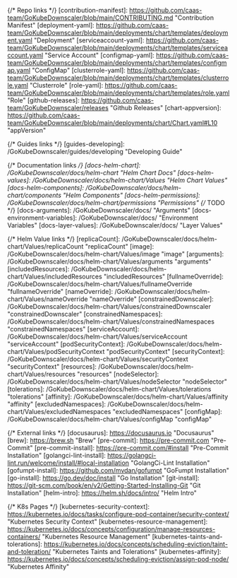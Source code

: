 {/* Repo links */}
[contribution-manifest]: https://github.com/caas-team/GoKubeDownscaler/blob/main/CONTRIBUTING.md "Contribution Manifest"
[deployment-yaml]: https://github.com/caas-team/GoKubeDownscaler/blob/main/deployments/chart/templates/deployment.yaml "Deployment"
[serviceaccount-yaml]: https://github.com/caas-team/GoKubeDownscaler/blob/main/deployments/chart/templates/serviceaccount.yaml "Service Account"
[configmap-yaml]: https://github.com/caas-team/GoKubeDownscaler/blob/main/deployments/chart/templates/configmap.yaml "ConfigMap"
[clusterrole-yaml]: https://github.com/caas-team/GoKubeDownscaler/blob/main/deployments/chart/templates/clusterrole.yaml "Clusterrole"
[role-yaml]: https://github.com/caas-team/GoKubeDownscaler/blob/main/deployments/chart/templates/role.yaml "Role"
[github-releases]: https://github.com/caas-team/GoKubeDownscaler/releases "Github Releases"
[chart-appversion]: https://github.com/caas-team/GoKubeDownscaler/blob/main/deployments/chart/Chart.yaml#L10 "appVersion"

{/* Guides links */}
[guides-developing]: /GoKubeDownscaler/guides/developing "Developing Guide"

{/* Documentation links */}
[docs-helm-chart]: /GoKubeDownscaler/docs/helm-chart "Helm Chart Docs"
[docs-helm-values]: /GoKubeDownscaler/docs/helm-chart/Values "Helm Chart Values"
[docs-helm-components]: /GoKubeDownscaler/docs/helm-chart/components "Helm Components"
[docs-helm-permissions]: /GoKubeDownscaler/docs/helm-chart/permissions "Permissions"
{/* TODO */}
[docs-arguments]: /GoKubeDownscaler/docs/ "Arguments"
[docs-environment-variables]: /GoKubeDownscaler/docs/ "Environment Variables"
[docs-layer-values]: /GoKubeDownscaler/docs/ "Layer Values"

{/* Helm Value links */}
[replicaCount]: /GoKubeDownscaler/docs/helm-chart/Values/replicaCount "replicaCount"
[image]: /GoKubeDownscaler/docs/helm-chart/Values/image "image"
[arguments]: /GoKubeDownscaler/docs/helm-chart/Values/arguments "arguments"
[includedResources]: /GoKubeDownscaler/docs/helm-chart/Values/includedResources "includedResources"
[fullnameOverride]: /GoKubeDownscaler/docs/helm-chart/Values/fullnameOverride "fullnameOverride"
[nameOverride]: /GoKubeDownscaler/docs/helm-chart/Values/nameOverride "nameOverride"
[constrainedDownscaler]: /GoKubeDownscaler/docs/helm-chart/Values/constrainedDownscaler "constrainedDownscaler"
[constrainedNamespaces]: /GoKubeDownscaler/docs/helm-chart/Values/constrainedNamespaces "constrainedNamespaces"
[serviceAccount]: /GoKubeDownscaler/docs/helm-chart/Values/serviceAccount "serviceAccount"
[podSecurityContext]: /GoKubeDownscaler/docs/helm-chart/Values/podSecurityContext "podSecurityContext"
[securityContext]: /GoKubeDownscaler/docs/helm-chart/Values/securityContext "securityContext"
[resources]: /GoKubeDownscaler/docs/helm-chart/Values/resources "resources"
[nodeSelector]: /GoKubeDownscaler/docs/helm-chart/Values/nodeSelector "nodeSelector"
[tolerations]: /GoKubeDownscaler/docs/helm-chart/Values/tolerations "tolerations"
[affinity]: /GoKubeDownscaler/docs/helm-chart/Values/affinity "affinity"
[excludedNamespaces]: /GoKubeDownscaler/docs/helm-chart/Values/excludedNamespaces "excludedNamespaces"
[configMap]: /GoKubeDownscaler/docs/helm-chart/Values/configMap "configMap"

{/* External links */}
[docusaurus]: https://docusaurus.io "Docusaurus"
[brew]: https://brew.sh "Brew"
[pre-commit]: https://pre-commit.com "Pre-Commit"
[pre-commit-install]: https://pre-commit.com/#install "Pre-Commit Installation"
[golangci-lint-install]: https://golangci-lint.run/welcome/install/#local-installation "GolangCi-Lint Installation"
[gofumpt-install]: https://github.com/mvdan/gofumpt "GoFumpt Installation"
[go-install]: https://go.dev/doc/install "Go Installation"
[git-install]: https://git-scm.com/book/en/v2/Getting-Started-Installing-Git "Git Installation"
[helm-intro]: https://helm.sh/docs/intro/ "Helm Intro"

{/* K8s Pages */}
[kubernetes-security-context]: https://kubernetes.io/docs/tasks/configure-pod-container/security-context/ "Kubernetes Security Context"
[kubernetes-resource-management]: https://kubernetes.io/docs/concepts/configuration/manage-resources-containers/ "Kubernetes Resource Management"
[kubernetes-taints-and-tolerations]: https://kubernetes.io/docs/concepts/scheduling-eviction/taint-and-toleration/ "Kubernetes Taints and Tolerations"
[kubernetes-affinity]: https://kubernetes.io/docs/concepts/scheduling-eviction/assign-pod-node/ "Kubernetes Affinity"
